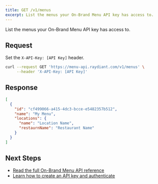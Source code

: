 ```yaml
---
title: GET /v1/menus
excerpt: List the menus your On-Brand Menu API key has access to.
---
```


List the menus your On-Brand Menu API key has access to.

## **Request**

Set the `X-API-Key: [API Key]` header.

```bash
curl --request GET 'https://menu-api.raydiant.com/v1/menus' \
     --header 'X-API-Key: [API Key]'
```

## Response

```json
[
  {
    "id": "cf499066-a415-4dc3-bcce-e5482357b512",
    "name": "My Menu",
    "locations": {
      "name": "Location Name",
      "restaurnName": "Restaurant Name"
    }
  }
]
```

## Next Steps

- [Read the full On-Brand Menu API reference](/docs/on-brand-menu-api/reference)
- [Learn how to create an API key and authenticate](/docs/on-brand-menu-api/api-keys)
